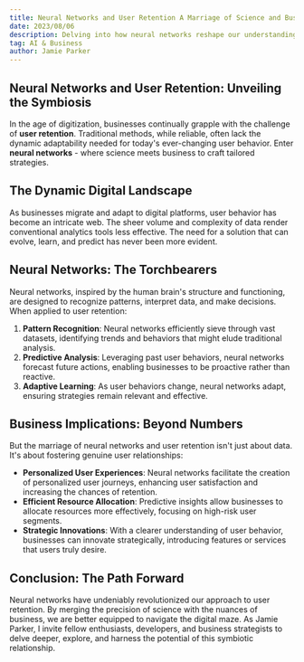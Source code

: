 ```yaml
---
title: Neural Networks and User Retention A Marriage of Science and Business
date: 2023/08/06
description: Delving into how neural networks reshape our understanding and strategies for user retention.
tag: AI & Business
author: Jamie Parker
---
```


## Neural Networks and User Retention: Unveiling the Symbiosis

In the age of digitization, businesses continually grapple with the challenge of **user retention**. Traditional methods, while reliable, often lack the dynamic adaptability needed for today's ever-changing user behavior. Enter **neural networks** - where science meets business to craft tailored strategies.

## The Dynamic Digital Landscape

As businesses migrate and adapt to digital platforms, user behavior has become an intricate web. The sheer volume and complexity of data render conventional analytics tools less effective. The need for a solution that can evolve, learn, and predict has never been more evident.

## Neural Networks: The Torchbearers

Neural networks, inspired by the human brain's structure and functioning, are designed to recognize patterns, interpret data, and make decisions. When applied to user retention:

1. **Pattern Recognition**: Neural networks efficiently sieve through vast datasets, identifying trends and behaviors that might elude traditional analysis.
2. **Predictive Analysis**: Leveraging past user behaviors, neural networks forecast future actions, enabling businesses to be proactive rather than reactive.
3. **Adaptive Learning**: As user behaviors change, neural networks adapt, ensuring strategies remain relevant and effective.

## Business Implications: Beyond Numbers

But the marriage of neural networks and user retention isn't just about data. It's about fostering genuine user relationships:

- **Personalized User Experiences**: Neural networks facilitate the creation of personalized user journeys, enhancing user satisfaction and increasing the chances of retention.
- **Efficient Resource Allocation**: Predictive insights allow businesses to allocate resources more effectively, focusing on high-risk user segments.
- **Strategic Innovations**: With a clearer understanding of user behavior, businesses can innovate strategically, introducing features or services that users truly desire.

## Conclusion: The Path Forward

Neural networks have undeniably revolutionized our approach to user retention. By merging the precision of science with the nuances of business, we are better equipped to navigate the digital maze. As Jamie Parker, I invite fellow enthusiasts, developers, and business strategists to delve deeper, explore, and harness the potential of this symbiotic relationship.
